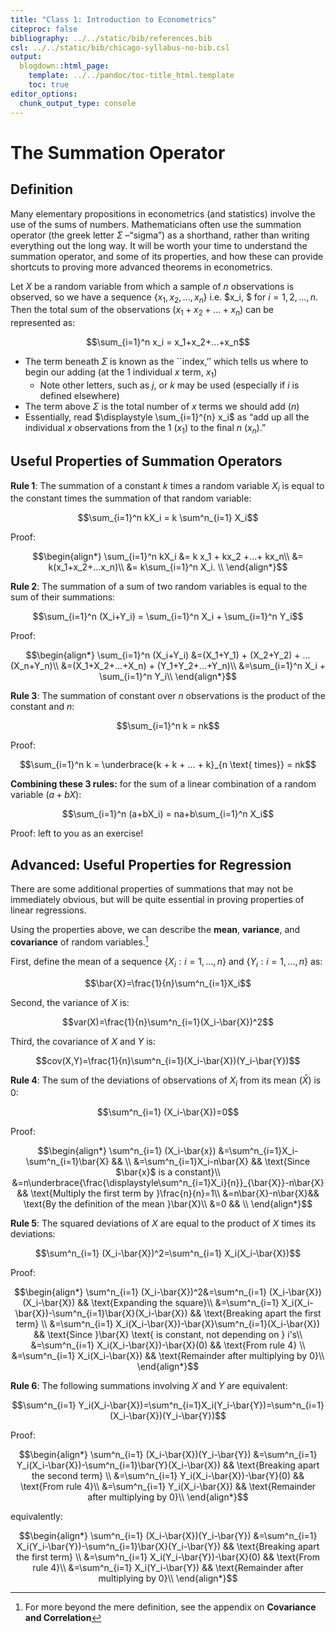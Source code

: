 ```yaml
---
title: "Class 1: Introduction to Econometrics"
citeproc: false
bibliography: ../../static/bib/references.bib
csl: ../../static/bib/chicago-syllabus-no-bib.csl
output:
  blogdown::html_page:
    template: ../../pandoc/toc-title_html.template
    toc: true
editor_options: 
  chunk_output_type: console
---
```


# The Summation Operator

## Definition

Many elementary propositions in econometrics (and statistics) involve the use of the sums of numbers. Mathematicians often use the summation operator (the greek letter $\Sigma$ --"sigma") as a shorthand, rather than writing everything out the long way. It will be worth your time to understand the summation operator, and some of its properties, and how these can provide shortcuts to proving more advanced theorems in econometrics. 

Let $X$ be a random variable from which a sample of $n$ observations is observed, so we have a sequence $\{x_1, x_2,...,x_n\}$ i.e. $x_i, $ for $i=1,2,...,n$. Then the total sum of the observations $(x_1+x_2+...+x_n)$ can be represented as:

$$\sum_{i=1}^n x_i = x_1+x_2+...+x_n$$

- The term beneath $\Sigma$ is known as the ``index,'' which tells us where to begin our adding (at the 1\textsuperscript{st} individual $x$ term, $x_1$)
    - Note other letters, such as $j$, or $k$ may be used (especially if $i$ is defined elsewhere)
- The term above $\Sigma$ is the total number of $x$ terms we should add $(n)$
- Essentially, read $\displaystyle \sum_{i=1}^{n} x_i$ as "add up all the individual $x$ observations from the 1\textsuperscript{st} $(x_1)$ to the final $n$\textsuperscript{th} $(x_n)$."

## Useful Properties of Summation Operators

**Rule 1**: The summation of a constant $k$ times a random variable $X_i$ is equal to the constant times the summation of that random variable: 

$$\sum_{i=1}^n kX_i = k \sum^n_{i=1} X_i$$

Proof: 

$$\begin{align*}
\sum_{i=1}^n kX_i &= k x_1 + kx_2 +...+ kx_n\\
&= k(x_1+x_2+...x_n)\\
&= k\sum_{i=1}^n X_i. \\
\end{align*}$$

**Rule 2**: The summation of a sum of two random variables is equal to the sum of their summations:

$$\sum_{i=1}^n (X_i+Y_i) = \sum_{i=1}^n X_i + \sum_{i=1}^n Y_i$$

Proof:

$$\begin{align*}
\sum_{i=1}^n (X_i+Y_i) &=(X_1+Y_1) + (X_2+Y_2) + ... (X_n+Y_n)\\
&=(X_1+X_2+...+X_n) + (Y_1+Y_2+...+Y_n)\\
&=\sum_{i=1}^n X_i + \sum_{i=1}^n Y_i\\
\end{align*}$$

**Rule 3**: The summation of constant over $n$ observations is the product of the constant and $n$:

$$\sum_{i=1}^n k = nk$$

Proof:

$$\sum_{i=1}^n k = \underbrace{k + k + ... + k}_{n \text{ times}} = nk$$

**Combining these 3 rules:** for the sum of a linear combination of a random variable ($a+bX$):

$$\sum_{i=1}^n (a+bX_i) = na+b\sum_{i=1}^n X_i$$

Proof: left to you as an exercise!

## Advanced: Useful Properties for Regression

There are some additional properties of summations that may not be immediately obvious, but will be quite essential in proving properties of linear regressions.

Using the properties above, we can describe the **mean**, **variance**, and **covariance** of random variables.^[For more beyond the mere definition, see the appendix on **Covariance and Correlation**]

First, define the mean of  a sequence $\{X_i: i=1,...,n\}$ and $\{Y_i: i=1,...,n\}$ as:

$$\bar{X}=\frac{1}{n}\sum^n_{i=1}X_i$$

Second, the variance of  $X$ is:

$$var(X)=\frac{1}{n}\sum^n_{i=1}(X_i-\bar{X})^2$$

Third, the covariance of $X$ and $Y$ is:

$$cov(X,Y)=\frac{1}{n}\sum^n_{i=1}(X_i-\bar{X})(Y_i-\bar{Y})$$


**Rule 4**: The sum of the deviations of observations of $X_i$ from its mean ($\bar{X}$) is 0:

$$\sum^n_{i=1} (X_i-\bar{X})=0$$

Proof: 

$$\begin{align*}
	\sum^n_{i=1} (X_i-\bar{x}) &=\sum^n_{i=1}X_i-\sum^n_{i=1}\bar{X} && \\
	&=\sum^n_{i=1}X_i-n\bar{X} && \text{Since $\bar{x}$ is a constant}\\
	&=n\underbrace{\frac{\displaystyle\sum^n_{i=1}X_i}{n}}_{\bar{X}}-n\bar{X} && \text{Multiply the first term by }\frac{n}{n}=1\\ 
	&=n\bar{X}-n\bar{X}&& \text{By the definition of the mean }\bar{X}\\
	&=0 &&  \\
\end{align*}$$

**Rule 5**: The squared deviations of $X$ are equal to the product of $X$ times its deviations:

$$\sum^n_{i=1} (X_i-\bar{X})^2=\sum^n_{i=1} X_i(X_i-\bar{X})$$

Proof:
	
$$\begin{align*}
	\sum^n_{i=1} (X_i-\bar{X})^2&=\sum^n_{i=1} (X_i-\bar{X})(X_i-\bar{X})	&& \text{Expanding the square}\\
	&=\sum^n_{i=1} X_i(X_i-\bar{X})-\sum^n_{i=1}\bar{X}(X_i-\bar{X}) && \text{Breaking apart the first term} \\
	&=\sum^n_{i=1} X_i(X_i-\bar{X})-\bar{X}\sum^n_{i=1}(X_i-\bar{X}) && \text{Since }\bar{X} \text{ is constant, not depending on } i's\\
	&=\sum^n_{i=1} X_i(X_i-\bar{X})-\bar{X}(0) && \text{From rule 4} \\
	&=\sum^n_{i=1} X_i(X_i-\bar{X}) && \text{Remainder after multiplying by 0}\\
\end{align*}$$

**Rule 6**: The following summations involving $X$ and $Y$ are equivalent:

$$\sum^n_{i=1} Y_i(X_i-\bar{X})=\sum^n_{i=1}X_i(Y_i-\bar{Y})=\sum^n_{i=1} (X_i-\bar{X})(Y_i-\bar{Y})$$

Proof:

$$\begin{align*}
	\sum^n_{i=1} (X_i-\bar{X})(Y_i-\bar{Y}) &=\sum^n_{i=1} Y_i(X_i-\bar{X})-\sum^n_{i=1}\bar{Y}(X_i-\bar{X}) && \text{Breaking apart the second term} \\
	&=\sum^n_{i=1} Y_i(X_i-\bar{X})-\bar{Y}(0) && \text{From rule 4}\\
	&=\sum^n_{i=1} Y_i(X_i-\bar{X}) && \text{Remainder after multiplying by 0}\\
\end{align*}$$

equivalently:

$$\begin{align*}
	\sum^n_{i=1} (X_i-\bar{X})(Y_i-\bar{Y}) &=\sum^n_{i=1} X_i(Y_i-\bar{Y})-\sum^n_{i=1}\bar{X}(Y_i-\bar{Y}) && \text{Breaking apart the first term} \\
	&=\sum^n_{i=1} X_i(Y_i-\bar{Y})-\bar{X}(0) && \text{From rule 4}\\
	&=\sum^n_{i=1} X_i(Y_i-\bar{Y}) && \text{Remainder after multiplying by 0}\\
\end{align*}$$